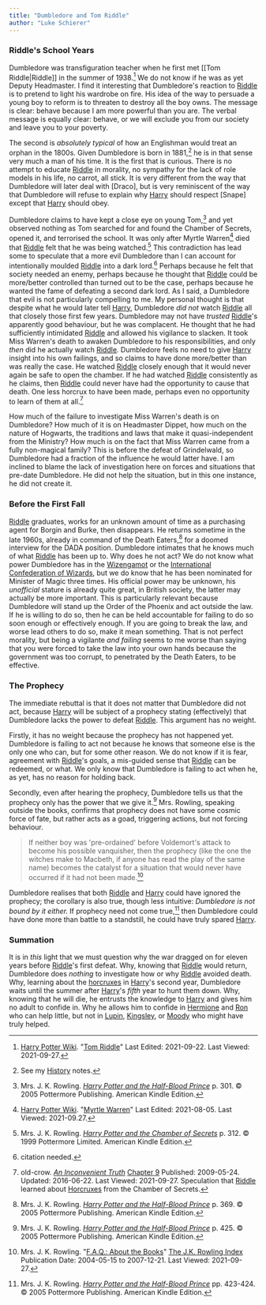 ```yaml
---
title: "Dumbledore and Tom Riddle"
author: "Luke Schierer"
---
```


### Riddle's School Years

Dumbledore was transfiguration teacher when he first met [[Tom Riddle|Riddle]]
in the summer of 1938.[^20210927-5] We do not know if he was as yet Deputy
Headmaster.  I find it interesting that Dumbledore's reaction to [Riddle][TMR1] is
to pretend to light his wardrobe on fire.  His idea of the way to persuade a
young boy to reform is to threaten to destroy all the boy owns.  The message is
clear: behave because I am more powerful than you are.  The verbal message is
equally clear: behave, or we will exclude you from our society and leave you to
your poverty.  

The second is *absolutely typical* of how an Englishman would treat an orphan in
the 1800s.  Given Dumbledore is born in 1881,[^20210927-6] he is in that sense
very much a man of his time.  It is the first that is curious.  There is no
attempt to educate [Riddle][TMR1] in morality, no sympathy for the lack of role
models in his life, no carrot, all stick.  It is very different from the way
that Dumbledore will later deal with [Draco], but is very reminiscent of the
way that Dumbledore will refuse to explain why [Harry] should respect
[Snape] except that [Harry] should obey.

Dumbledore claims to have kept a close eye on young Tom,[^20210927-7] and yet
observed nothing as Tom searched for and found the Chamber of Secrets, opened
it, and terrorised the school.  It was only after Myrtle Warren[^20210927-8]
died that [Riddle][TMR1] felt that he was being watched.[^20210927-9]  This
contradiction has lead some to speculate that a more evil Dumbledore than I can
account for intentionally moulded [Riddle][TMR1] into a dark lord.[^20210927-10]
Perhaps because he felt that society needed an enemy, perhaps because he thought
that [Riddle][TMR1] could be more/better controlled than turned out to be the case,
perhaps because he wanted the fame of defeating a second dark lord.  As I said,
a Dumbledore that evil is not particularly compelling to me.  My personal
thought is that despite what he would later tell [Harry], Dumbledore *did not*
watch [Riddle][TMR1] all that closely those first few years.  Dumbledore may not
have *trusted* [Riddle][TMR1]'s apparently good behaviour, but he was complacent.
He thought that he had sufficiently intimidated [Riddle][TMR1] and allowed his
vigilance to slacken.  It took Miss Warren's death to awaken Dumbledore to his
responsibilities, and only *then* did he actually watch [Riddle][TMR1].  Dumbledore
feels no need to give [Harry] insight into his own failings, and so claims to
have done more/better than was really the case.  He watched [Riddle][TMR1] closely
enough that it would never again be safe to open the chamber.  If he had watched
[Riddle][TMR1] consistently as he claims, then [Riddle][TMR1] could never have had the
opportunity to cause that death.  One less horcrux to have been made, perhaps
even no opportunity to learn of them at all.[^20210927-11]

How much of the failure to investigate Miss Warren's death is on Dumbledore?
How much of it is on Headmaster Dippet, how much on the nature of Hogwarts, the
traditions and laws that make it quasi-independent from the Ministry?  How much
is on the fact that Miss Warren came from a fully non-magical family?  This is
before the defeat of Grindelwald, so Dumbledore had a fraction of the influence
he would latter have.  I am inclined to blame the lack of investigation here on
forces and situations that pre-date Dumbledore.  He did not help the situation,
but in this one instance, he did not create it. 

### Before the First Fall

[Riddle][TMR1] graduates, works for an unknown amount of time as a purchasing agent
for Borgin and Burke, then disappears.  He returns sometime in the late 1960s,
already in command of the Death Eaters,[^20210927-12] for a doomed interview for
the DADA position.  Dumbledore intimates that he knows much of what [Riddle][TMR1]
has been up to.  Why does he not act?  We do not know what power Dumbledore has
in the [Wizengamot][Culture] or the [International Confederation of
Wizards][ICW], but we do know that he has been nominated for Minister of Magic
three times.  His official power may be unknown, his *unofficial* stature is
already quite great, in British society, the latter may actually be more
important.  This is particularly relevant because Dumbledore will stand up the
Order of the Phoenix and act outside the law.  If he is willing to do so, then
he can be held accountable for failing to do so soon enough or effectively
enough.  If you are going to break the law, and worse lead others to do so, make
it mean something.  That is not perfect morality, but being a vigilante *and
failing* seems to me worse than saying that you were forced to take the law into
your own hands because the government was too corrupt, to penetrated by the
Death Eaters, to be effective. 

### The Prophecy

The immediate rebuttal is that it does not matter that Dumbledore did not act,
because [Harry] will be subject of a prophecy stating (effectively) that
Dumbledore lacks the power to defeat [Riddle][TMR1].  This argument has no weight.  

Firstly, it has no weight because the prophecy has not happened yet.  Dumbledore
is failing to act not because he knows that someone else is the only one who
can, but for some other reason.  We do not know if it is fear, agreement with
[Riddle][TMR1]'s goals, a mis-guided sense that [Riddle][TMR1] can be redeemed, or what.
We only know that Dumbledore is failing to act when he, as yet, has no reason
for holding back.  

Secondly, even after hearing the prophecy, Dumbledore tells us that the prophecy
only has the power that we give it.[^20210927-13]  Mrs. Rowling, speaking
outside the books, confirms that prophecy does not have some cosmic force of
fate, but rather acts as a goad, triggering actions, but not forcing behaviour.

> If neither boy was 'pre-ordained' before Voldemort's attack to become his
> possible vanquisher, then the prophecy (like the one the witches make to
> Macbeth, if anyone has read the play of the same name) becomes the catalyst
> for a situation that would never have occurred if it had not been
> made.[^20210927-14]

Dumbledore realises that both [Riddle][TMR1] and [Harry] could have ignored the
prophecy; the corollary is also true, though less intuitive: *Dumbledore is not
bound by it either.*  If prophecy need not come true,[^20210927-15] then
Dumbledore could have done more than battle to a standstill, he could have truly
spared [Harry].  

### Summation

It is in *this* light that we must question why the war
dragged on for eleven years before [Riddle][TMR1]'s first defeat.  Why, knowing that
[Riddle][TMR1] would return, Dumbledore does *nothing* to investigate how or why
[Riddle][TMR1] avoided death.  Why, learning about the [horcruxes] in [Harry]'s
second year, Dumbledore waits until the summer after [Harry]'s *fifth* year to
hunt them down.  Why, knowing that he will die, he entrusts the knowledge to
[Harry] and gives him no adult to confide in.  Why he allows him to confide in
[Hermione] and [Ron] who can help little, but not in [Lupin], [Kingsley], or
[Moody] who might have truly helped.

[^20210927-14]: Mrs. J. K. Rowling.
    "[F.A.Q.: About the Books](https://www.rowlingindex.org/work/faq1web/)"
    [The J.K. Rowling Index](https://www.rowlingindex.org/)
    Publication Date: 2004-05-15 to 2007-12-21. Last Viewed: 2021-09-27.

[^20210927-15]: Mrs. J. K. Rowling.
    _[Harry Potter and the Half-Blood Prince]_
    pp. 423-424. © 2005 Pottermore Publishing. American Kindle Edition. 

[Harry Potter and the Half-Blood Prince]: https://www.goodreads.com/book/show/1.Harry_Potter_and_the_Half_Blood_Prince

[^20210927-13]: Mrs. J. K. Rowling.
    _[Harry Potter and the Half-Blood Prince]_
    p. 425. © 2005 Pottermore Publishing. American Kindle Edition. 

[^20210927-12]: Mrs. J. K. Rowling.
    _[Harry Potter and the Half-Blood Prince]_
    p. 369. © 2005 Pottermore Publishing. American Kindle Edition. 

[^20210927-11]: old-crow.
    _[An Inconvenient Truth](https://www.fanfiction.net/s/5084287)_
    [Chapter 9](https://www.fanfiction.net/s/5084287/9/An-Inconvenient-Truth)
    Published: 2009-05-24. Updated: 2016-06-22. Last Viewed: 2021-09-27. 
    Speculation that [Riddle][TMR1] learned about [Horcruxes] from the Chamber of
    Secrets. 

[^20210927-10]: citation needed.  

[^20210927-9]: Mrs. J. K. Rowling.
    _[Harry Potter and the Chamber of Secrets]_
    p. 312. © 1999 Pottermore Limited. American Kindle Edition.

[Harry Potter and the Chamber of Secrets]: https://www.goodreads.com/book/show/15881.Harry_Potter_and_the_Chamber_of_Secrets

[^20210927-8]: [Harry Potter Wiki](https://harrypotter.fandom.com).
    "[Myrtle Warren](https://harrypotter.fandom.com/wiki/Myrtle_Warren)"
    Last Edited: 2021-08-05. Last Viewed: 2021-09.27. 

[^20210927-7]: Mrs. J. K. Rowling.
    _[Harry Potter and the Half-Blood Prince]_
    p. 301. © 2005 Pottermore Publishing. American Kindle Edition. 

[^20210927-5]: [Harry Potter Wiki](https://harrypotter.fandom.com).
    "[Tom Riddle](https://harrypotter.fandom.com/wiki/Tom_Riddle)"
    Last Edited: 2021-09-22. Last Viewed: 2021-09-27.

[^20210927-6]: See my [History] notes.

[Culture]: <../../../../../culture>

[ICW]: <../../../../../culture>

[History]: <../../../../../history>

[horcruxes]: <../../../../../magic/dark/horcruxes/>

[Horcruxes]: <../../../../../magic/dark/horcruxes/>

[Lupin]: <../../../../lupin/remus_john>

[Kingsley]: <../../../../shacklebolt/kingsley/>

[Moody]: <../../../../people/moody/>

[TMR1]: <../../../../riddle/tom_marvolo>

[Harry]: <../../../../potter/harry_james>

[Hermione]: <../../../../granger/hermione_jean>

[Ron]: <../../../../weasley/ronald_bilius>

[Bill]: <../../../../weasley/william_arthur>
